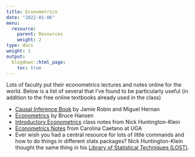 ```yaml
---
title: Econometrics
date: "2022-01-06"
menu:
  resource:
    parent: Resources
    weight: 2
type: docs
weight: 1
output:
  blogdown::html_page:
    toc: true
---
```


Lots of faculty put their econometrics lectures and notes online for the world. Below is a list of several that I've found to be particularly useful (in addition to the free online textbooks already used in the class)

- [Causal Inference Book](https://www.hsph.harvard.edu/miguel-hernan/causal-inference-book/) by Jamie Robin and Miguel Hernan
- [Econometrics](https://www.ssc.wisc.edu/~bhansen/econometrics/) by Bruce Hansen
- [Introductory Econometrics](https://github.com/NickCH-K/econometrics) class notes from Nick Huntington-Klein
- [Econometrics Notes](http://www.carolinacaetano.net/) from Carolina Caetano at UGA
- Ever wish you had a central resource for lots of little commands and how to do things in different stats packages? Nick Huntington-Klein thought the same thing in his [Library of Statistical Techniques (LOST)](https://lost-stats.github.io/).

